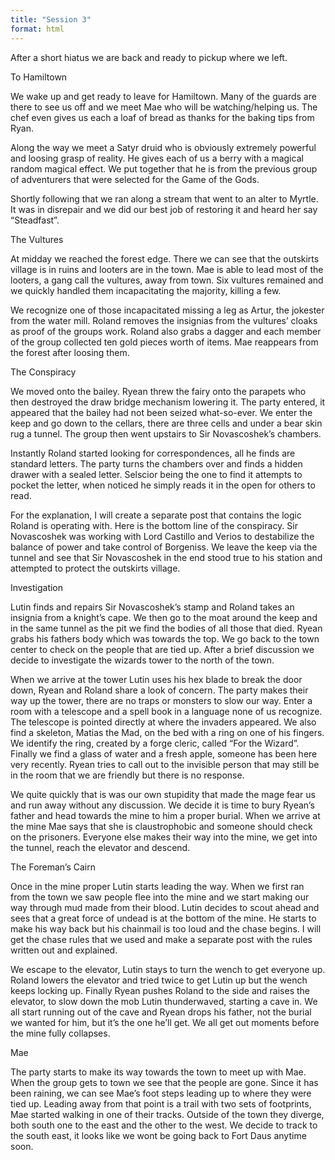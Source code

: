 ```yaml
---
title: "Session 3"
format: html
---
```


After a short hiatus we are back and ready to pickup where we left.

To Hamiltown

We wake up and get ready to leave for Hamiltown. Many of the guards are there to see us off and we meet Mae who will be watching/helping us. The chef even gives us each a loaf of bread as thanks for the baking tips from Ryan.

Along the way we meet a Satyr druid who is obviously extremely powerful and loosing grasp of reality. He gives each of us a berry with a magical random magical effect. We put together that he is from the previous group of adventurers that were selected for the Game of the Gods.

Shortly following that we ran along a stream that went to an alter to Myrtle. It was in disrepair and we did our best job of restoring it and heard her say "Steadfast".

The Vultures

At midday we reached the forest edge. There we can see that the outskirts village is in ruins and looters are in the town. Mae is able to lead most of the looters, a gang call the vultures, away from town. Six vultures remained and we quickly handled them incapacitating the majority, killing a few.

We recognize one of those incapacitated missing a leg as Artur, the jokester from the water mill. Roland removes the insignias from the vultures' cloaks as proof of the groups work. Roland also grabs a dagger and each member of the group collected ten gold pieces worth of items. Mae reappears from the forest after loosing them.

The Conspiracy

We moved onto the bailey. Ryean threw the fairy onto the parapets who then destroyed the draw bridge mechanism lowering it. The party entered, it appeared that the bailey had not been seized what-so-ever. We enter the keep and go down to the cellars, there are three cells and under a bear skin rug a tunnel. The group then went upstairs to Sir Novascoshek's chambers.

Instantly Roland started looking for correspondences, all he finds are standard letters. The party turns the chambers over and finds a hidden drawer with a sealed letter. Selscior being the one to find it attempts to pocket the letter, when noticed he simply reads it in the open for others to read.

For the explanation, I will create a separate post that contains the logic Roland is operating with. Here is the bottom line of the conspiracy. Sir Novascoshek was working with Lord Castillo and Verios to destabilize the balance of power and take control of Borgeniss. We leave the keep via the tunnel and see that Sir Novascoshek in the end stood true to his station and attempted to protect the outskirts village.

Investigation

Lutin finds and repairs Sir Novascoshek's stamp and Roland takes an insignia from a knight's cape. We then go to the moat around the keep and in the same tunnel as the pit we find the bodies of all those that died. Ryean grabs his fathers body which was towards the top. We go back to the town center to check on the people that are tied up. After a brief discussion we decide to investigate the wizards tower to the north of the town.

When we arrive at the tower Lutin uses his hex blade to break the door down, Ryean and Roland share a look of concern. The party makes their way up the tower, there are no traps or monsters to slow our way. Enter a room with a telescope and a spell book in a language none of us recognize. The telescope is pointed directly at where the invaders appeared. We also find a skeleton, Matias the Mad, on the bed with a ring on one of his fingers. We identify the ring, created by a forge cleric, called "For the Wizard". Finally we find a glass of water and a fresh apple, someone has been here very recently. Ryean tries to call out to the invisible person that may still be in the room that we are friendly but there is no response.

We quite quickly that is was our own stupidity that made the mage fear us and run away without any discussion. We decide it is time to bury Ryean's father and head towards the mine to him a proper burial. When we arrive at the mine Mae says that she is claustrophobic and someone should check on the prisoners. Everyone else makes their way into the mine, we get into the tunnel, reach the elevator and descend.

The Foreman's Cairn

Once in the mine proper Lutin starts leading the way. When we first ran from the town we saw people flee into the mine and we start making our way through mud made from their blood. Lutin decides to scout ahead and sees that a great force of undead is at the bottom of the mine. He starts to make his way back but his chainmail is too loud and the chase begins. I will get the chase rules that we used and make a separate post with the rules written out and explained.

We escape to the elevator, Lutin stays to turn the wench to get everyone up. Roland lowers the elevator and tried twice to get Lutin up but the wench keeps locking up. Finally Ryean pushes Roland to the side and raises the elevator, to slow down the mob Lutin thunderwaved, starting a cave in. We all start running out of the cave and Ryean drops his father, not the burial we wanted for him, but it's the one he'll get. We all get out moments before the mine fully collapses.

Mae

The party starts to make its way towards the town to meet up with Mae. When the group gets to town we see that the people are gone. Since it has been raining, we can see Mae's foot steps leading up to where they were tied up. Leading away from that point is a trail with two sets of footprints, Mae started walking in one of their tracks. Outside of the town they diverge, both south one to the east and the other to the west. We decide to track to the south east, it looks like we wont be going back to Fort Daus anytime soon.